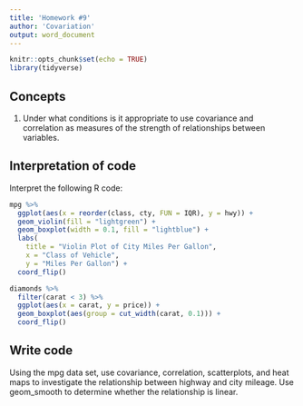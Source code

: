 ```yaml
---
title: 'Homework #9'
author: 'Covariation'
output: word_document
---
```


```r
knitr::opts_chunk$set(echo = TRUE)
library(tidyverse)
```

## Concepts  

1.  Under what conditions is it appropriate to use covariance and correlation as measures of the strength of relationships between variables.

    
## Interpretation of code  

Interpret the following R code:  

```r
mpg %>%
  ggplot(aes(x = reorder(class, cty, FUN = IQR), y = hwy)) +
  geom_violin(fill = "lightgreen") +
  geom_boxplot(width = 0.1, fill = "lightblue") +
  labs(
    title = "Violin Plot of City Miles Per Gallon",
    x = "Class of Vehicle",
    y = "Miles Per Gallon") +
  coord_flip()
```

```r
diamonds %>%
  filter(carat < 3) %>% 
  ggplot(aes(x = carat, y = price)) +
  geom_boxplot(aes(group = cut_width(carat, 0.1))) +
  coord_flip()
```


## Write code  

Using the mpg data set, use covariance, correlation, scatterplots, and heat maps to investigate the relationship between highway and city mileage. Use geom_smooth to determine whether the relationship is linear.

```r

```



